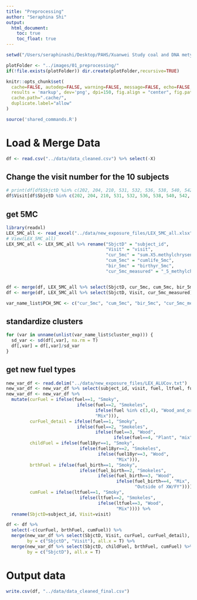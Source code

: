 ```yaml
---
title: "Preprocessing"
author: "Seraphina Shi"
output:
  html_document:
    toc: true
    toc_float: true
---
```


```r
setwd("/Users/seraphinashi/Desktop/PAHS/Xuanwei Study coal and DNA metylation study/Seraphina's folder/PAHS-scripts")

plotFolder <- "../images/01_preprocessing/"
if(!file.exists(plotFolder)) dir.create(plotFolder,recursive=TRUE)

knitr::opts_chunk$set(
  cache=FALSE, autodep=FALSE, warning=FALSE, message=FALSE, echo=FALSE,
  results = 'markup', dev='png', dpi=150, fig.align = "center", fig.path=plotFolder,
  cache.path=".cache/",
  duplicate.label="allow"
)

```

```r
source('shared_commands.R')
```


# Load & Merge Data 
```r
df <- read.csv("../data/data_cleaned.csv") %>% select(-X)
```

## Change the visit number for the 10 subjects 
```r
# print(df[df$SbjctD %in% c(202, 204, 210, 531, 532, 536, 538, 540, 542, 544), ])
df$Visit[df$SbjctD %in% c(202, 204, 210, 531, 532, 536, 538, 540, 542, 544)] = 2
```

## get 5MC
```r
library(readxl)
LEX_5MC_all <- read_excel("../data/new_exposure_files/LEX_5MC_all.xlsx")
# View(LEX_5MC_all)
LEX_5MC_all <- LEX_5MC_all %>% rename("SbjctD" = "subject_id", 
                                      "Visit" = "visit",
                                      "cur_5mc" = "sum.X5.methylchrysene_conc_final.imputed", 
                                      "cum_5mc" = "cumlife_5mc",
                                      "bir_5mc" = "birthyr_5mc",
                                      "cur_5mc_measured" = "_5_methylchrysene_conc_measured")


df <- merge(df, LEX_5MC_all %>% select(SbjctD, cur_5mc, cum_5mc, bir_5mc) %>% unique(), by = "SbjctD", all.x=T)
df <- merge(df, LEX_5MC_all %>% select(SbjctD, Visit, cur_5mc_measured) %>% unique(), by = c("SbjctD","Visit"), all.x=T)

var_name_list$PCH_5MC <- c("cur_5mc", "cum_5mc", "bir_5mc", "cur_5mc_measured")
```

## standardize clusters
```r
for (var in unname(unlist(var_name_list$cluster_exp))) {
  sd_var <- sd(df[,var], na.rm = T)
  df[,var] = df[,var]/sd_var
}
```

## get new fuel types
```r
new_var_df <- read.delim("../data/new_exposure_files/LEX_ALUCov.txt") 
new_var_df <- new_var_df %>% select(subject_id, visit, fuel, ltfuel, fuel18yr,fuel_birth)
new_var_df <- new_var_df %>% 
  mutate(curFuel = ifelse(fuel==1, "Smoky",
                           ifelse(fuel==2, "Smokeles",
                                  ifelse(fuel %in% c(3,4), "Wood_and_or_Plant", 
                                  "Mix"))),
         curFuel_detail = ifelse(fuel==1, "Smoky",
                           ifelse(fuel==2, "Smokeles",
                                  ifelse(fuel==3, "Wood", 
                                         ifelse(fuel==4, "Plant", "mix")))),
         childFuel = ifelse(fuel18yr==1, "Smoky",
                            ifelse(fuel18yr==2, "Smokeles",
                                   ifelse(fuel18yr==3, "Wood", 
                                          "Mix"))),
         brthFuel = ifelse(fuel_birth==1, "Smoky",
                            ifelse(fuel_birth==2, "Smokeles",
                                   ifelse(fuel_birth==3, "Wood", 
                                          ifelse(fuel_birth==4, "Mix",
                                                 "Outside of XW/FY")))),
         cumFuel = ifelse(ltfuel==1, "Smoky",
                            ifelse(ltfuel==2, "Smokeles", 
                                   ifelse(ltfuel==3, "Wood", 
                                          "Mix")))) %>%
  rename(SbjctD=subject_id, Visit=visit)

df <- df %>% 
  select(-c(curFuel, brthFuel, cumFuel)) %>%
  merge(new_var_df %>% select(SbjctD, Visit, curFuel, curFuel_detail), 
        by = c("SbjctD", "Visit"), all.x = T) %>% 
  merge(new_var_df %>% select(SbjctD, childFuel, brthFuel, cumFuel) %>% unique(), 
        by = c("SbjctD"), all.x = T)
```


# Output data
```r
write.csv(df, "../data/data_cleaned_final.csv")
```


